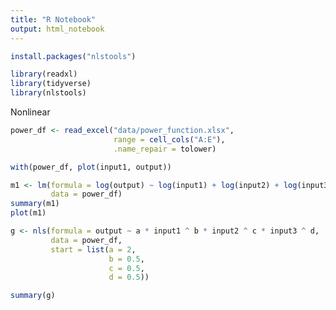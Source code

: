 ```yaml
---
title: "R Notebook"
output: html_notebook
---
```



```r
install.packages("nlstools")
```

```r
library(readxl)
library(tidyverse)
library(nlstools)
```

Nonlinear

```r
power_df <- read_excel("data/power_function.xlsx", 
                       range = cell_cols("A:E"), 
                       .name_repair = tolower)

with(power_df, plot(input1, output))

m1 <- lm(formula = log(output) ~ log(input1) + log(input2) + log(input3),
         data = power_df)
summary(m1)
plot(m1)
```


```r
g <- nls(formula = output ~ a * input1 ^ b * input2 ^ c * input3 ^ d,
         data = power_df,
         start = list(a = 2,
                      b = 0.5,
                      c = 0.5,
                      d = 0.5))

summary(g)

```



